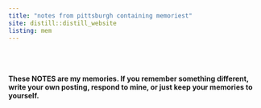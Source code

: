 ```yaml
---
title: "notes from pittsburgh containing memoriest"
site: distill::distill_website
listing: mem
---
```


<br><br><br>
**These NOTES are my memories. If you remember something different, write your own posting, respond to mine, or just keep your memories to yourself.**